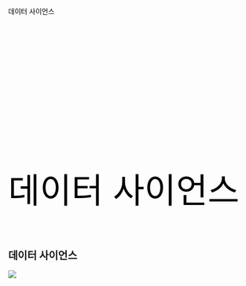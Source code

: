 
## {auto-animate=true}

::: {style="margin-top: 100px; color: black"}
데이터 사이언스
:::

## {auto-animate=true}

::: {style="margin-top: 300px; font-size: 5em; color: black;"}
데이터 사이언스
:::

## 데이터 사이언스

![](../fig/horst-eco-r4ds.png)

